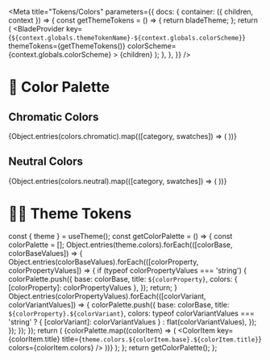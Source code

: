 
<Meta
  title="Tokens/Colors"
  parameters={{
    docs: {
      container: ({ children, context }) => {
        const getThemeTokens = () => {
          return bladeTheme;
        };
        return (
          <DocsContainer context={context}>
            <BladeProvider
              key={`${context.globals.themeTokenName}-${context.globals.colorScheme}`}
              themeTokens={getThemeTokens()}
              colorScheme={context.globals.colorScheme}
            >
              {children}
            </BladeProvider>
          </DocsContainer>
        );
      },
    },
  }}
/>

# 🎨 Color Palette

## Chromatic Colors

<ColorPalette>
  {Object.entries(colors.chromatic).map(([category, swatches]) => (
    <ColorItem key={category} title={category.toUpperCase()} colors={swatches} />
  ))}
</ColorPalette>

## Neutral Colors

<ColorPalette>
  {Object.entries(colors.neutral).map(([category, swatches]) => (
    <ColorItem key={category} title={category.toUpperCase()} colors={swatches} />
  ))}
</ColorPalette>

# 💅🏻 Theme Tokens

  const { theme } = useTheme();
  const getColorPalette = () => {
    const colorPalette = [];
    Object.entries(theme.colors).forEach(([colorBase, colorBaseValues]) => {
      Object.entries(colorBaseValues).forEach(([colorProperty, colorPropertyValues]) => {
        if (typeof colorPropertyValues === 'string') {
          colorPalette.push({
            base: colorBase,
            title: `${colorProperty}`,
            colors: { [colorProperty]: colorPropertyValues },
          });
          return;
        }
        Object.entries(colorPropertyValues).forEach(([colorVariant, colorVariantValues]) => {
          colorPalette.push({
            base: colorBase,
            title: `${colorProperty}.${colorVariant}`,
            colors:
              typeof colorVariantValues === 'string'
                ? { [colorVariant]: colorVariantValues }
                : flat(colorVariantValues),
          });
        });
      });
    });
    return (
      <ColorPalette>
        {colorPalette.map((colorItem) => (
          <ColorItem
            key={colorItem.title}
            title={`theme.colors.${colorItem.base}.${colorItem.title}`}
            colors={colorItem.colors}
          />
        ))}
      </ColorPalette>
    );
  };
  return getColorPalette();
};

<ThemeTokens />
